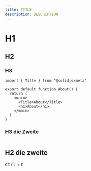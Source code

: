 ```yaml
---
title: TITLE
description: DESCRIPTION
---
```


# H1

## H2

### H3

```tsx {1} showLineNumbers
import { Title } from "@solidjs/meta"

export default function About() {
  return (
    <main>
      <Title>About</Title>
      <h1>About</h1>
    </main>
  )
}
```

### H3 die Zweite

```file=~/components/ui/button.tsx frame=none

```

## H2 die zweite

<kbd>Ctrl</kbd> + <kbd>C</kbd>
